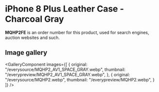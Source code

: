 
# iPhone 8 Plus Leather Case - Charcoal Gray

<Callout type='info' emoji='👉🏻'>**MQHP2FE** is an order number for this product, used for search engines, auction websites and such.</Callout>

## Image gallery

<GalleryComponent
    images={[
      {
        original: "/everysource/MQHP2_AV1_SPACE_GRAY.webp",
        thumbnail: "/everypreview/MQHP2_AV1_SPACE_GRAY.webp",
      },
      {
        original: "/everysource/MQHP2.webp",
        thumbnail: "/everypreview/MQHP2.webp",
      }
    ]}
  />
